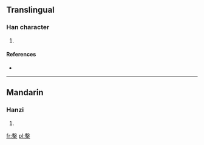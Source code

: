 ==Translingual==

===Han character===
{{Han char|rn=75|rad=木|as=13|sn=17|four=5790<sub>4</sub>|canj=十水木 (JED)}}

# {{defn|Han|sort=木13}}

====References====
* {{Han ref|kx=0557.010|dkj=15666|dj=0946.090|hdz=21299.160|uh=6A95|ud=27285|bh=ED40|bd=60736}}

----

==Mandarin==

===Hanzi===
{{cmn-hanzi|pin=[[jì]] ([[ji4]]), [[xì]] ([[xi4]])|wg=chi<sup>4</sup>, hsi<sup>4</sup>}}

# {{defn|Mandarin|sort=木13}}

[[fr:檕]]
[[pl:檕]]